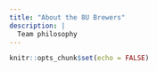 ```yaml
---
title: "About the 8U Brewers"
description: |
  Team philosophy
---
```


```r
knitr::opts_chunk$set(echo = FALSE)
```
